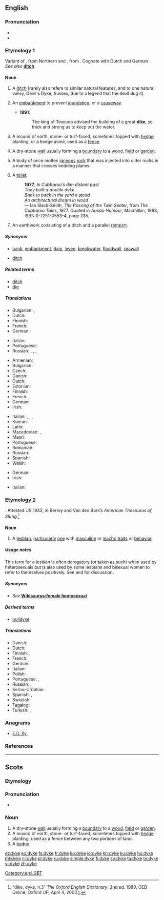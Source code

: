 {{also|dike}}
==English==
{{wikipedia}}

===Pronunciation===
* {{IPA|/daɪk/|lang=en}}
* {{rhymes|aɪk|lang=en}}

===Etymology 1===
Variant of {{m|en|dike}}, from Northern {{etyl|enm|en}} {{m|enm|dik}} and {{m|enm|dike}}, from {{etyl|non|en}} {{m|non|díki||[[ditch]]}}. Cognate with Dutch {{m|nl|dijk}} and German {{m|de|Teich}}. ''See also'' '''[[ditch]]'''.

====Noun====
{{en-noun}}

# {{label|en|UK}} A [[ditch]] (rarely also refers to similar natural features, and to one natural valley, Devil's Dyke, Sussex, due to a legend that the devil dug it).
# {{label|en|British}} An [[embankment]] to prevent [[inundation]], or a [[causeway]].
#* '''1891''': {{quote-book|last=Hale|first=Susan|title=Mexico|series=The Story of the Nations|volume=27|location=London|publisher=T. Fisher Unwin|page=100}}
#*: The king of Texcuco advised the building of a great '''dike''', so thick and strong as to keep out the water.
# {{label|en|UK|mainly Scotland and N England}} A mound of earth, stone- or turf-faced, sometimes topped with [[hedge]] planting, or a hedge alone, used as a [[fence]].
# {{label|en|UK|mainly Scotland and N England}} A dry-stone [[wall]] usually forming a [[boundary]] to a [[wood]], [[field]] or [[garden]].
# {{label|en|British|geology}} A body of once molten [[igneous]] [[rock]] that was injected into older rocks in a manner that crosses bedding planes.
# {{label|en|Australia|slang}} A [[toilet]].
#: '''1977''', ''In Cubbaroo's dim distant past <br> They built a double dyke. <br> Back to back in the yard it stood <br> An architectural dream in wood'' <br> &mdash; Ian Slack-Smith, ''The Passing of the Twin Seater'', from ''The Cubbaroo Tales'', 1977. Quoted in ''Aussie Humour'', Macmillan, 1988, ISBN 0-7251-0553-4, page 235.
# {{label|en|UK|mainly S England}} An earthwork consisting of a ditch and a parallel [[rampart]].

=====Synonyms=====
* {{sense|barrier of stone or earth}} [[bank]], [[embankment]], [[dam]], [[levee]], [[breakwater]], [[floodwall]], [[seawall]]
* {{sense|long, narrow excavation}} [[ditch]]
=====Related terms=====
* [[ditch]]
* [[dig]]

=====Translations=====
{{trans-see|ditch}}

{{trans-top|ditch and bank running alongside each other}}
* Bulgarian: {{t+|bg|канавка|f}}, {{t|bg|отводнителен канал}}
* Dutch: {{t+|nl|sloot|f}}
* Finnish: {{t+|fi|vallihauta}}
* French: {{t+|fr|fossé|m}}
* German: {{t+|de|Graben|m}}
{{trans-mid}}
* Italian: {{t+|it|fosso|m}}
* Portuguese: {{t|pt|trincheira|f}}
* Russian: {{t|ru|сто́чная кана́ва|f}}, {{t+|ru|кана́ва|f}}, {{t+|ru|ров|m}}, {{t+|ru|транше́я|f}}
{{trans-bottom}}

{{trans-top|barrier to prevent flooding}}
* Armenian: {{t+|hy|ամբարտակ}}
* Bulgarian: {{t+|bg|дига|f}}
* Czech: {{t+|cs|hráz|f}}
* Danish: {{t+|da|dige|n}}
* Dutch: {{t+|nl|dijk|m}}
* Estonian: {{t|et|tamm}}
* Finnish: {{t|fi|tulvapato}}
* French: {{t+|fr|digue|f}}
* German: {{t+|de|Deich|m}}
* Irish: {{t|ga|cladán|m}}
{{trans-mid}}
* Italian: {{t+|it|diga|f}}, {{t+|it|argine|m}}, {{t+|it|barriera|f}}, {{t+|it|terrapieno|m}}
* Korean: {{t|ko|둑|sc=Kore}}
* Latin: {{t|la|diga|f}}
* Macedonian: {{t|mk|канач|m|tr=kánač}}, {{t|mk|трапиште|n|tr=trápište}}
* Maori: {{t|mi|ahuriri}}
* Portuguese: {{t+|pt|dique|m}}
* Romanian: {{t+|ro|dig|n}}
* Russian: {{t+|ru|да́мба}}
* Spanish: {{t+|es|dique|m}}
* Welsh: {{t+|cy|clawdd|m}}
{{trans-bottom}}

{{trans-top|geology: body of once igneous rock injected into older rocks}}
* German: {{t|de|Gesteinsgang|m}}
* Irish: {{t|ga|dingeán|m}}
{{trans-mid}}
* Italian: {{t|it|dicco|m}}
{{trans-bottom}}

===Etymology 2===
{{wikipedia|Dyke (slang)}}
{{unk.|en}}. Attested US 1942, in Berrey and Van den Bark’s ''American Thesaurus of Slang''.<ref>"dike, dyke, n.3" ''The Oxford English Dictionary''. 2nd ed. 1989, OED Online, Oxford UP, April 4, 2000.[http://dictionary.oed.com/cgi/entry/50064031].</ref>

====Noun====
{{en-noun}}

# {{context|lang=en|slang|usually|_|pejorative}} A [[lesbian]], [[particularly]] [[one]] with [[masculine]] or [[macho]] [[trait]]s or [[behavior]].

=====Usage notes=====
This term for a lesbian is often derogatory (or taken as such) when used by heterosexuals but is also used by some lesbians and bisexual women to refer to themselves positively. See {{w|reclaimed word}} and {{w|reappropriation}} for discussion.

=====Synonyms=====
* ''See'' '''[[Wikisaurus:female homosexual]]'''

=====Derived terms=====
* [[bulldyke]]

=====Translations=====
{{trans-top-see|masculine lesbian|lesbian}}
{{trans-bottom}}

{{checktrans-top}}
<!--generic lesbian words should be at [[lesbian]], not here-->
* Danish: {{t|da|lebbe|c}}
* Dutch: {{t+|nl|pot|f}}
* Finnish: {{t+|fi|lesbo}}, {{t+|fi|lepakko}}
* French: {{t+|fr|gouine|f}}
* German: {{t+|de|Lesbe|f}}
* Italian: {{t+|it|lesbica|f}}
* Polish: {{t+|pl|lesba|f}}
* Portuguese: {{t+|pt|sapatão|m}}, {{t+|pt|fufa|f}}
* Russian: {{t+|ru|лесбия́нка|f}}, {{t|ru|ле́сби|f}}
* Serbo-Croatian: {{t+|sh|lezbijka|f}}
* Spanish: {{t+|es|tortillera|f}}, {{t+|es|bollo|f}}
* Swedish: {{t+|sv|flata|c}}
* Tagalog: {{t|tl|tibo}}
* Turkish: {{t+|tr|sevici}}, {{t+|tr|ablacı}} {{qualifier|slang}}
{{checktrans-bottom}}

===Anagrams===
* [[E.D. Ky.#English|E.D. Ky.]]

===References===
<references/>

[[Category:en:LGBT]]

----

==Scots==

===Etymology===
{{etyl|ang|sco}} {{m|ang|dīc}}

===Pronunciation===
* {{IPA|/dəik/|lang=sco}}

===Noun===
{{sco-noun}}

# A dry-stone [[wall]] usually forming a [[boundary]] to a [[wood]], [[field]] or [[garden]].
# A mound of earth, stone- or turf-faced, sometimes topped with [[hedge]] planting, used as a fence between any two portions of land.
# A [[hedge]]

[[et:dyke]]
[[eo:dyke]]
[[fa:dyke]]
[[fr:dyke]]
[[ko:dyke]]
[[io:dyke]]
[[kn:dyke]]
[[ku:dyke]]
[[hu:dyke]]
[[ml:dyke]]
[[nl:dyke]]
[[pl:dyke]]
[[ru:dyke]]
[[simple:dyke]]
[[fi:dyke]]
[[sv:dyke]]
[[ta:dyke]]
[[te:dyke]]
[[vi:dyke]]
[[zh:dyke]]